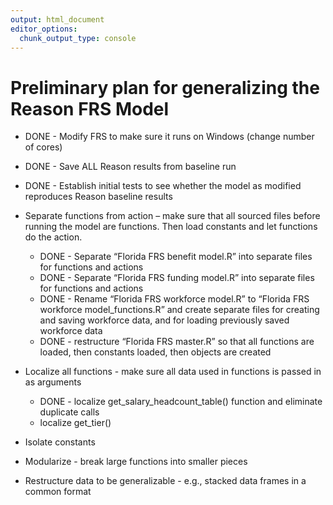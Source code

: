```yaml
---
output: html_document
editor_options: 
  chunk_output_type: console
---
```


# Preliminary plan for generalizing the Reason FRS Model

-   DONE - Modify FRS to make sure it runs on Windows (change number of cores)
-   DONE - Save ALL Reason results from baseline run
-   DONE - Establish initial tests to see whether the model as modified reproduces Reason baseline results

-   Separate functions from action -- make sure that all sourced files before running the model are functions. Then load constants and let functions do the action.
    -   DONE - Separate "Florida FRS benefit model.R" into separate files for functions and actions
    -   DONE - Separate "Florida FRS funding model.R" into separate files for functions and actions
    -   DONE - Rename "Florida FRS workforce model.R" to "Florida FRS workforce model_functions.R" and create separate files for creating and saving workforce data, and for loading previously saved workforce data
    -   DONE - restructure "Florida FRS master.R" so that all functions are loaded, then constants loaded, then objects are created

-   Localize all functions - make sure all data used in functions is passed in as arguments
    -   DONE - localize get_salary_headcount_table() function and eliminate duplicate calls
    -   localize get_tier()

-   Isolate constants
-   Modularize - break large functions into smaller pieces
-   Restructure data to be generalizable - e.g., stacked data frames in a common format
